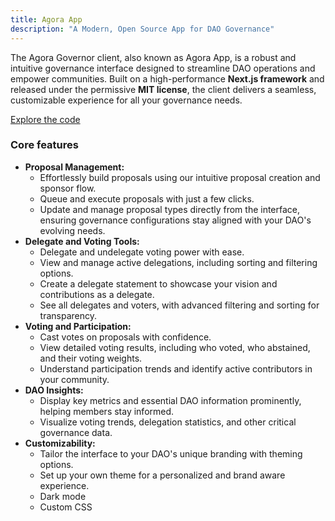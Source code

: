 ```yaml
---
title: Agora App
description: "A Modern, Open Source App for DAO Governance"
---
```


The Agora Governor client, also known as Agora App, is a robust and intuitive governance interface designed to streamline DAO operations and empower communities. Built on a high-performance **Next.js framework** and released under the permissive **MIT license**, the client delivers a seamless, customizable experience for all your governance needs.

[Explore the code](https://github.com/voteagora/agora-next)


### Core features

- **Proposal Management:**
  - Effortlessly build proposals using our intuitive proposal creation and sponsor flow.
  - Queue and execute proposals with just a few clicks.
  - Update and manage proposal types directly from the interface, ensuring governance configurations stay aligned with your DAO's evolving needs.
- **Delegate and Voting Tools:**
  - Delegate and undelegate voting power with ease.
  - View and manage active delegations, including sorting and filtering options.
  - Create a delegate statement to showcase your vision and contributions as a delegate.
  - See all delegates and voters, with advanced filtering and sorting for transparency.
- **Voting and Participation:**
  - Cast votes on proposals with confidence.
  - View detailed voting results, including who voted, who abstained, and their voting weights.
  - Understand participation trends and identify active contributors in your community.
- **DAO Insights:**
  - Display key metrics and essential DAO information prominently, helping members stay informed.
  - Visualize voting trends, delegation statistics, and other critical governance data.
- **Customizability:**
  - Tailor the interface to your DAO's unique branding with theming options.
  - Set up your own theme for a personalized and brand aware experience.
  - Dark mode
  - Custom CSS